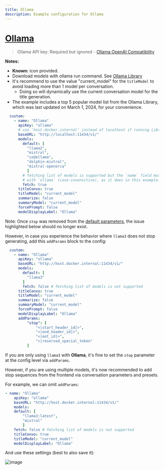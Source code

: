 ```yaml
---
title: Ollama
description: Example configuration for Ollama
---
```


# [Ollama](https://ollama.com/)

> Ollama API key: Required but ignored - [Ollama OpenAI Compatibility](https://github.com/ollama/ollama/blob/main/docs/openai.md)

**Notes:**

- **Known:** icon provided.
- Download models with ollama run command. See [Ollama Library](https://ollama.com/library)
- It's recommend to use the value "current_model" for the `titleModel` to avoid loading more than 1 model per conversation.
    - Doing so will dynamically use the current conversation model for the title generation.
- The example includes a top 5 popular model list from the Ollama Library, which was last updated on March 1, 2024, for your convenience.

```yaml filename="librechat.yaml"
  custom:
    - name: "Ollama"
      apiKey: "ollama"
      # use 'host.docker.internal' instead of localhost if running LibreChat in a docker container
      baseURL: "http://localhost:11434/v1/" 
      models:
        default: [
          "llama2",
          "mistral",
          "codellama",
          "dolphin-mixtral",
          "mistral-openorca"
          ]
        # fetching list of models is supported but the `name` field must start
        # with `ollama` (case-insensitive), as it does in this example.
        fetch: true
      titleConvo: true
      titleModel: "current_model"
      summarize: false
      summaryModel: "current_model"
      forcePrompt: false
      modelDisplayLabel: "Ollama"
```

<Callout type="tip" title="Ollama -> llama3">
    
Note: Once `stop` was removed from the [default parameters](/docs/configuration/librechat_yaml/object_structure/default_params), the issue highlighted below should no longer exist.

However, in case you experience the behavior where `llama3` does not stop generating, add this `addParams` block to the config:

```yaml filename="librechat.yaml"
  custom:
    - name: "Ollama"
      apiKey: "ollama"
      baseURL: "http://host.docker.internal:11434/v1/"
      models:
        default: [
          "llama3"
        ]
        fetch: false # fetching list of models is not supported
      titleConvo: true
      titleModel: "current_model"
      summarize: false
      summaryModel: "current_model"
      forcePrompt: false
      modelDisplayLabel: "Ollama"
      addParams:
          "stop": [
              "<|start_header_id|>",
              "<|end_header_id|>",
              "<|eot_id|>",
              "<|reserved_special_token"
          ]
```

If you are only using `llama3` with **Ollama**, it's fine to set the `stop` parameter at the config level via `addParams`.

However, if you are using multiple models, it's now recommended to add stop sequences from the frontend via conversation parameters and presets.

For example, we can omit `addParams`:

```yaml filename="librechat.yaml"
- name: "Ollama"
    apiKey: "ollama"
    baseURL: "http://host.docker.internal:11434/v1/" 
    models:
    default: [
        "llama3:latest",
        "mistral"
        ]
    fetch: false # fetching list of models is not supported
    titleConvo: true
    titleModel: "current_model"
    modelDisplayLabel: "Ollama"
```

And use these settings (best to also save it):

![image](https://github.com/danny-avila/LibreChat/assets/110412045/57460b8c-308a-4d21-9dfe-f48a2ac85099)

</Callout>
